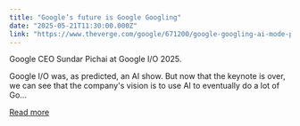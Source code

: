 ```yaml
---
title: "Google’s future is Google Googling"
date: "2025-05-21T11:30:00.000Z"
link: "https://www.theverge.com/google/671200/google-googling-ai-mode-project-mariner-i-o-2025"
---
```


Google CEO Sundar Pichai at Google I/O 2025.

Google I/O was, as predicted, an AI show. But now that the keynote is over, we can see that the company's vision is to use AI to eventually do a lot of Go...

[Read more](https://www.theverge.com/google/671200/google-googling-ai-mode-project-mariner-i-o-2025)
